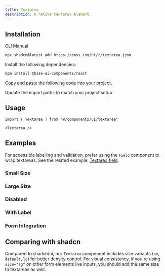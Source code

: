 ```yaml
---
title: Textarea
description: A native textarea element.
---
```


<ComponentPreview
  name="textarea-demo"
  className="[&_.preview>*]:w-full [&_.preview>*]:max-w-64"
/>

## Installation

<CodeTabs>

<TabsList>
  <TabsTab value="cli">CLI</TabsTab>
  <TabsTab value="manual">Manual</TabsTab>
</TabsList>
<TabsPanel value="cli">

```bash
npx shadcn@latest add https://coss.com/ui/r/textarea.json
```

</TabsPanel>

<TabsPanel value="manual">

<Steps>

<Step>Install the following dependencies:</Step>

```bash
npm install @base-ui-components/react
```

<Step>Copy and paste the following code into your project.</Step>

<ComponentSource name="textarea" title="components/ui/textarea.tsx" />

<Step>Update the import paths to match your project setup.</Step>

</Steps>

</TabsPanel>

</CodeTabs>

## Usage

```tsx
import { Textarea } from "@/components/ui/textarea"
```

```tsx
<Textarea />
```

## Examples

For accessible labelling and validation, prefer using the `Field` component to wrap textareas. See the related example: [Textarea field](/ui/docs/components/field#textarea-field).

### Small Size

<ComponentPreview
  name="textarea-sm"
  className="[&_.preview>*]:w-full [&_.preview>*]:max-w-64"
/>

### Large Size

<ComponentPreview
  name="textarea-lg"
  className="[&_.preview>*]:w-full [&_.preview>*]:max-w-64"
/>

### Disabled

<ComponentPreview
  name="textarea-disabled"
  className="[&_.preview>*]:w-full [&_.preview>*]:max-w-64"
/>

### With Label

<ComponentPreview
  name="textarea-with-label"
  className="[&_.preview>*]:w-full [&_.preview>*]:max-w-64"
/>

### Form Integration

<ComponentPreview
  name="textarea-form"
  className="[&_.preview>*]:w-full [&_.preview>*]:max-w-64"
/>

## Comparing with shadcn

Compared to shadcn/ui, our `Textarea` component includes size variants (`sm`, `default`, `lg`) for better density control. For visual consistency, if you're using `size="lg"` on other form elements like inputs, you should add the same size to textareas as well.
